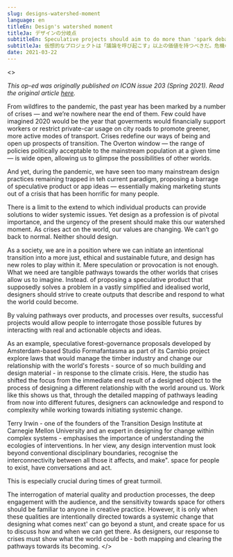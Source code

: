 ```yaml
---
slug: designs-watershed-moment
language: en
titleEn: Design's watershed moment
titleJa: デザインの分岐点
subtitleEn: Speculative projects should aim to do more than 'spark debate' - amid crises, design can show the way to what comes next.
subtitleJa: 仮想的なプロジェクトは「議論を呼び起こす」以上の価値を持つべきだ。危機の中で、デザインは次に来るものへの道を示す。
date: 2021-03-22
---
```


<Monolingual>
<>

_This op-ed was originally published on ICON issue 203 (Spring 2021). Read the original article [here](https://fliphtml5.com/byhn/tvyw/ICON_203_-_Spring_2021/)._
  
From wildfires to the pandemic, the past year has been marked by a number of crises — and we’re nowhere near the end of them. Few could have imagined 2020 would be the year that goverments would financially support workers or restrict private-car usage on city roads to promote greener, more active modes of transport. Crises redefine our ways of being and open up prospects of transition. The Overton window — the range of policies politically acceptable to the mainstream population at a given time — is wide open, allowing us to glimpse the possibilities of other worlds.

And yet, during the pandemic, we have seen too many mainstream design practices remaining trapped in teh current paradigm, proposing a barrage of speculative product or app ideas — essentially making marketing stunts out of a crisis that has been horrific for many people.

There is a limit to the extend to which individual products can provide solutions to wider systemic issues. Yet design as a profession is of pivotal importance, and the urgency of the present should make this our watershed moment. As crises act on the world, our values are changing. We can’t go back to normal. Neither should design.

As a society, we are in a position where we can initiate an intentional transition into a more just, ethical and sustainable future, and design has new roles to play within it. Mere speculation or provocation is not enough. What we need are tangible pathways towards the other worlds that crises allow us to imagine. Instead. of proposing a speculative product that supposedly solves a problem in a vastly simplified and idealised world, designers should strive to create outputs that describe and respond to what the world could become.

By valuing pathways over products, and processes over results, successful projects would allow people to interrogate those possible futures by interacting with real and actionable objects and ideas.

As an example, speculative forest-governance proposals developed by Amsterdam-based Studio Formafantasma as part of its Cambio project explore laws that would manage the timber industry and change our relationship with the world's forests - source of so much building and design material - in response to the climate crisis. Here, the studio has shifted the focus from the immediate end result of a designed object to the process of designing a different relationship with the world around us. Work like this shows us that, through the detailed mapping of pathways leading from now into different futures, designers can acknowledge and respond to complexity while working towards initiating systemic change.

Terry Irwin - one of the founders of the Transition Design Institute at Carnegie Mellon University and an expert in designing for change within complex systems - emphasises the importance of understanding the ecologies of interventions. In her view, any design intervention must look beyond conventional disciplinary boundaries, recognise the interconnectivity between all those it affects, and make". space for people to exist, have conversations and act.

This is especially crucial during times of great turmoil.

The interrogation of material quality and production processes, the deep engagement with the audience, and the sensitivity towards space for others should be familiar to anyone in creative practice. However, it is only when these qualities are intentionally directed towards a systemic change that designing what comes next' can go beyond a stunt, and create space for us to discuss how and when we can get there. As designers, our response to crises must show what the world could be - both mapping and clearing the pathways towards its becoming.
</>
</Monolingual>